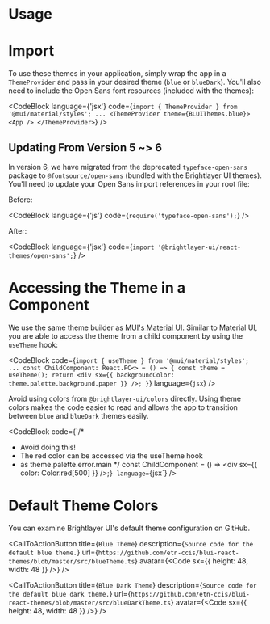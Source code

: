 
# Usage

# Import

To use these themes in your application, simply wrap the app in a `ThemeProvider` and pass in your desired theme (`blue` or `blueDark`). You'll also need to include the Open Sans font resources (included with the themes):

<CodeBlock
    language={'jsx'}
    code={`import { ThemeProvider } from '@mui/material/styles';
...
<ThemeProvider theme={BLUIThemes.blue}>
    <App />
</ThemeProvider>`}
/>

## Updating From Version 5 ~> 6

In version 6, we have migrated from the deprecated `typeface-open-sans` package to `@fontsource/open-sans` (bundled with the Brightlayer UI themes). You'll need to update your Open Sans import references in your root file:

Before:

<CodeBlock language={'js'} code={`require('typeface-open-sans');`} />

After:

<CodeBlock language={'jsx'} code={`import '@brightlayer-ui/react-themes/open-sans';`} />

# Accessing the Theme in a Component

We use the same theme builder as [MUI's Material UI](https://mui.com/material-ui/customization/theming/). Similar to Material UI, you are able to access the theme from a child component by using the `useTheme` hook:

<CodeBlock
    code={`import { useTheme } from '@mui/material/styles';
...
const ChildComponent: React.FC<> = () => {
    const theme = useTheme();
    return <div sx={{ backgroundColor: theme.palette.background.paper }} />;
}`}
    language={`jsx`}
/>

Avoid using colors from `@brightlayer-ui/colors` directly. Using theme colors makes the code easier to read and allows the app to transition between `blue` and `blueDark` themes easily.

<CodeBlock
    code={`/* 
 * Avoid doing this! 
 * The red color can be accessed via the useTheme hook 
 * as theme.palette.error.main
 */
const ChildComponent = () => <div sx={{ color: Color.red[500] }} />;`}
    language={`jsx`}
/>

# Default Theme Colors

You can examine Brightlayer UI's default theme configuration on GitHub.

<CallToActionButton
    title={`Blue Theme`}
    description={`Source code for the default blue theme.`}
    url={`https://github.com/etn-ccis/blui-react-themes/blob/master/src/blueTheme.ts`}
    avatar={<Code sx={{ height: 48, width: 48 }} />}
/>

<CallToActionButton
    title={`Blue Dark Theme`}
    description={`Source code for the default blue dark theme.`}
    url={`https://github.com/etn-ccis/blui-react-themes/blob/master/src/blueDarkTheme.ts`}
    avatar={<Code sx={{ height: 48, width: 48 }} />}
/>

